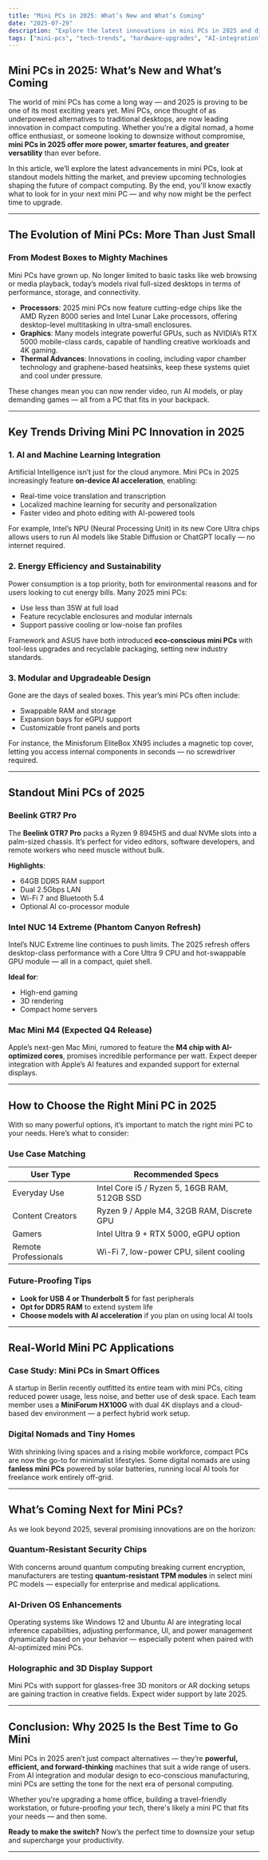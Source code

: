 ```yaml
---
title: "Mini PCs in 2025: What’s New and What’s Coming"
date: "2025-07-29"
description: "Explore the latest innovations in mini PCs in 2025 and discover what’s coming next in performance, design, and AI integration."
tags: ["mini-pcs", "tech-trends", "hardware-upgrades", "AI-integration", "future-computing"]
---
```


## Mini PCs in 2025: What’s New and What’s Coming

The world of mini PCs has come a long way — and 2025 is proving to be one of its most exciting years yet. Mini PCs, once thought of as underpowered alternatives to traditional desktops, are now leading innovation in compact computing. Whether you're a digital nomad, a home office enthusiast, or someone looking to downsize without compromise, **mini PCs in 2025 offer more power, smarter features, and greater versatility** than ever before.

In this article, we’ll explore the latest advancements in mini PCs, look at standout models hitting the market, and preview upcoming technologies shaping the future of compact computing. By the end, you'll know exactly what to look for in your next mini PC — and why now might be the perfect time to upgrade.

---

## The Evolution of Mini PCs: More Than Just Small

### From Modest Boxes to Mighty Machines

Mini PCs have grown up. No longer limited to basic tasks like web browsing or media playback, today’s models rival full-sized desktops in terms of performance, storage, and connectivity.

- **Processors**: 2025 mini PCs now feature cutting-edge chips like the AMD Ryzen 8000 series and Intel Lunar Lake processors, offering desktop-level multitasking in ultra-small enclosures.
- **Graphics**: Many models integrate powerful GPUs, such as NVIDIA’s RTX 5000 mobile-class cards, capable of handling creative workloads and 4K gaming.
- **Thermal Advances**: Innovations in cooling, including vapor chamber technology and graphene-based heatsinks, keep these systems quiet and cool under pressure.

These changes mean you can now render video, run AI models, or play demanding games — all from a PC that fits in your backpack.

---

## Key Trends Driving Mini PC Innovation in 2025

### 1. AI and Machine Learning Integration

Artificial Intelligence isn’t just for the cloud anymore. Mini PCs in 2025 increasingly feature **on-device AI acceleration**, enabling:

- Real-time voice translation and transcription
- Localized machine learning for security and personalization
- Faster video and photo editing with AI-powered tools

For example, Intel’s NPU (Neural Processing Unit) in its new Core Ultra chips allows users to run AI models like Stable Diffusion or ChatGPT locally — no internet required.

### 2. Energy Efficiency and Sustainability

Power consumption is a top priority, both for environmental reasons and for users looking to cut energy bills. Many 2025 mini PCs:

- Use less than 35W at full load
- Feature recyclable enclosures and modular internals
- Support passive cooling or low-noise fan profiles

Framework and ASUS have both introduced **eco-conscious mini PCs** with tool-less upgrades and recyclable packaging, setting new industry standards.

### 3. Modular and Upgradeable Design

Gone are the days of sealed boxes. This year’s mini PCs often include:

- Swappable RAM and storage
- Expansion bays for eGPU support
- Customizable front panels and ports

For instance, the Minisforum EliteBox XN95 includes a magnetic top cover, letting you access internal components in seconds — no screwdriver required.

---

## Standout Mini PCs of 2025

### Beelink GTR7 Pro

The **Beelink GTR7 Pro** packs a Ryzen 9 8945HS and dual NVMe slots into a palm-sized chassis. It’s perfect for video editors, software developers, and remote workers who need muscle without bulk.

**Highlights**:
- 64GB DDR5 RAM support
- Dual 2.5Gbps LAN
- Wi-Fi 7 and Bluetooth 5.4
- Optional AI co-processor module

### Intel NUC 14 Extreme (Phantom Canyon Refresh)

Intel’s NUC Extreme line continues to push limits. The 2025 refresh offers desktop-class performance with a Core Ultra 9 CPU and hot-swappable GPU module — all in a compact, quiet shell.

**Ideal for**:
- High-end gaming
- 3D rendering
- Compact home servers

### Mac Mini M4 (Expected Q4 Release)

Apple’s next-gen Mac Mini, rumored to feature the **M4 chip with AI-optimized cores**, promises incredible performance per watt. Expect deeper integration with Apple’s AI features and expanded support for external displays.

---

## How to Choose the Right Mini PC in 2025

With so many powerful options, it’s important to match the right mini PC to your needs. Here’s what to consider:

### Use Case Matching

| User Type             | Recommended Specs                          |
|-----------------------|---------------------------------------------|
| Everyday Use          | Intel Core i5 / Ryzen 5, 16GB RAM, 512GB SSD |
| Content Creators      | Ryzen 9 / Apple M4, 32GB RAM, Discrete GPU |
| Gamers                | Intel Ultra 9 + RTX 5000, eGPU option       |
| Remote Professionals  | Wi-Fi 7, low-power CPU, silent cooling      |

### Future-Proofing Tips

- **Look for USB 4 or Thunderbolt 5** for fast peripherals
- **Opt for DDR5 RAM** to extend system life
- **Choose models with AI acceleration** if you plan on using local AI tools

---

## Real-World Mini PC Applications

### Case Study: Mini PCs in Smart Offices

A startup in Berlin recently outfitted its entire team with mini PCs, citing reduced power usage, less noise, and better use of desk space. Each team member uses a **MiniForum HX100G** with dual 4K displays and a cloud-based dev environment — a perfect hybrid work setup.

### Digital Nomads and Tiny Homes

With shrinking living spaces and a rising mobile workforce, compact PCs are now the go-to for minimalist lifestyles. Some digital nomads are using **fanless mini PCs** powered by solar batteries, running local AI tools for freelance work entirely off-grid.

---

## What’s Coming Next for Mini PCs?

As we look beyond 2025, several promising innovations are on the horizon:

### Quantum-Resistant Security Chips

With concerns around quantum computing breaking current encryption, manufacturers are testing **quantum-resistant TPM modules** in select mini PC models — especially for enterprise and medical applications.

### AI-Driven OS Enhancements

Operating systems like Windows 12 and Ubuntu AI are integrating local inference capabilities, adjusting performance, UI, and power management dynamically based on your behavior — especially potent when paired with AI-optimized mini PCs.

### Holographic and 3D Display Support

Mini PCs with support for glasses-free 3D monitors or AR docking setups are gaining traction in creative fields. Expect wider support by late 2025.

---

## Conclusion: Why 2025 Is the Best Time to Go Mini

Mini PCs in 2025 aren’t just compact alternatives — they’re **powerful, efficient, and forward-thinking** machines that suit a wide range of users. From AI integration and modular design to eco-conscious manufacturing, mini PCs are setting the tone for the next era of personal computing.

Whether you're upgrading a home office, building a travel-friendly workstation, or future-proofing your tech, there's likely a mini PC that fits your needs — and then some.

**Ready to make the switch?** Now’s the perfect time to downsize your setup and supercharge your productivity.

---

